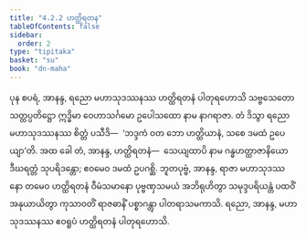 ```yaml
---
title: "4.2.2 ဟတ္ထိရတန"
tableOfContents: false
sidebar:
  order: 2
type: "tipitaka"
basket: "su"
book: "dn-maha"
---
```



<DynamicBreadcrumb />

<Division number="246" book="dn-maha">

<Paragraph number="543" book="dn-maha">
ပုန စပရံ, အာနန္ဒ, ရညော မဟာသုဒဿနဿ ဟတ္ထိရတနံ ပါတုရဟောသိ သဗ္ဗသေတော သတ္တပ္ပတိဋ္ဌော ဣဒ္ဓိမာ ဝေဟာသင်္ဂမော ဥပေါသထော နာမ နာဂရာဇာ. တံ ဒိသွာ ရညော မဟာသုဒဿနဿ စိတ္တံ ပသီဒိ—  ‘ဘဒ္ဒကံ ဝတ ဘော ဟတ္ထိယာနံ, သစေ ဒမထံ ဥပေယျာ’တိ. အထ ခေါ တံ, အာနန္ဒ, ဟတ္ထိရတနံ—  သေယျထာပိ နာမ ဂန္ဓဟတ္ထာဇာနိယော ဒီဃရတ္တံ သုပရိဒန္တော; ဧဝမေဝ ဒမထံ ဥပဂစ္ဆိ. ဘူတပုဗ္ဗံ, အာနန္ဒ, ရာဇာ မဟာသုဒဿနော တမေဝ ဟတ္ထိရတနံ ဝီမံသမာနော ပုဗ္ဗဏှသမယံ အဘိရုဟိတွာ သမုဒ္ဒပရိယန္တံ ပထဝိံ အနုယာယိတွာ ကုသာဝတိံ ရာဇဓာနိံ ပစ္စာဂန္တွာ ပါတရာသမကာသိ. ရညော, အာနန္ဒ, မဟာသုဒဿနဿ ဧဝရူပံ ဟတ္ထိရတနံ ပါတုရဟောသိ.
</Paragraph>
</Division>